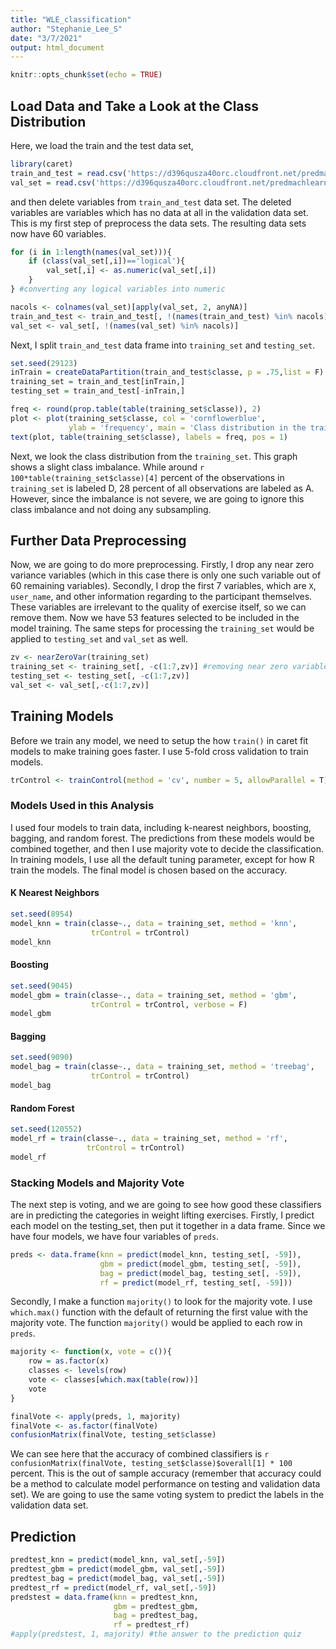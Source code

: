 ```yaml
---
title: "WLE_classification"
author: "Stephanie_Lee_S"
date: "3/7/2021"
output: html_document
---
```


```r
knitr::opts_chunk$set(echo = TRUE)
```
## Load Data and Take a Look at the Class Distribution

Here, we load the train and the test data set,
```r
library(caret)
train_and_test = read.csv('https://d396qusza40orc.cloudfront.net/predmachlearn/pml-training.csv')
val_set = read.csv('https://d396qusza40orc.cloudfront.net/predmachlearn/pml-testing.csv')
```


and then delete variables from `train_and_test` data set. The deleted variables are variables which has no data at all in the validation data set. This is my first step of preprocess the data sets. The resulting data sets now have 60 variables.
```r
for (i in 1:length(names(val_set))){
    if (class(val_set[,i])=='logical'){
        val_set[,i] <- as.numeric(val_set[,i])
    }
} #converting any logical variables into numeric

nacols <- colnames(val_set)[apply(val_set, 2, anyNA)]
train_and_test <- train_and_test[, !(names(train_and_test) %in% nacols)]
val_set <- val_set[, !(names(val_set) %in% nacols)]
```


Next, I split `train_and_test` data frame into `training_set` and `testing_set`.
```r
set.seed(29123)
inTrain = createDataPartition(train_and_test$classe, p = .75,list = F)
training_set = train_and_test[inTrain,]
testing_set = train_and_test[-inTrain,]
```

```r
freq <- round(prop.table(table(training_set$classe)), 2)
plot <- plot(training_set$classe, col = 'cornflowerblue',
             ylab = 'frequency', main = 'Class distribution in the training_set')
text(plot, table(training_set$classe), labels = freq, pos = 1)
```

Next, we look the class distribution from the `training_set`. This graph shows a slight class imbalance. While around `r 100*table(training_set$classe)[4]` percent of the observations in `training_set` is labeled D, 28 percent of all observations are labeled as A. However, since the imbalance is not severe, we are going to ignore this class imbalance and not doing any subsampling.



## Further Data Preprocessing

Now, we are going to do more preprocessing. Firstly, I drop any near zero variance variables (which in this case there is only one such variable out of 60 remaining variables). Secondly, I drop the first 7 variables, which are `X`, `user_name`, and other information regarding to the participant themselves. These variables are irrelevant to the quality of exercise itself, so we can remove them. 
Now we have 53 features selected to be included in the model training. The same steps for processing the `training_set` would be applied to `testing_set` and `val_set` as well. 
```r
zv <- nearZeroVar(training_set)
training_set <- training_set[, -c(1:7,zv)] #removing near zero variables
testing_set <- testing_set[, -c(1:7,zv)]
val_set <- val_set[,-c(1:7,zv)]
```



## Training Models

Before we train any model, we need to setup the how `train()` in caret fit models to make training goes faster. I use 5-fold cross validation to train models.
```r
trControl <- trainControl(method = 'cv', number = 5, allowParallel = T)
```


### Models Used in this Analysis

I used four models to train data, including k-nearest neighbors, boosting, bagging, and random forest. The predictions from these models would be combined together, and then I use majority vote to decide the classification. In training models, I use all the default tuning parameter, except for how R train the models. The final model is chosen based on the accuracy.



#### K Nearest Neighbors
```r
set.seed(8954)
model_knn = train(classe~., data = training_set, method = 'knn',
                  trControl = trControl)
model_knn
```



#### Boosting
```r
set.seed(9045)
model_gbm = train(classe~., data = training_set, method = 'gbm',
                  trControl = trControl, verbose = F)
model_gbm
```



#### Bagging
```r
set.seed(9090)
model_bag = train(classe~., data = training_set, method = 'treebag', 
                  trControl = trControl)
model_bag
```



#### Random Forest
```r
set.seed(120552)
model_rf = train(classe~., data = training_set, method = 'rf',
                 trControl = trControl)
model_rf
```



### Stacking Models and Majority Vote

The next step is voting, and we are going to see how good these classifiers are in predicting the categories in weight lifting exercises. Firstly, I predict each model on the testing_set, then put it together in a data frame. Since we have four models, we have four variables of `preds`.
```r
preds <- data.frame(knn = predict(model_knn, testing_set[, -59]),
                    gbm = predict(model_gbm, testing_set[, -59]),
                    bag = predict(model_bag, testing_set[, -59]), 
                    rf = predict(model_rf, testing_set[, -59]))
```


Secondly, I make a function `majority()` to look for the majority vote. I use `which.max()` function with the default of returning the first value with the majority vote. The function `majority()` would be applied to each row in `preds`.
```r
majority <- function(x, vote = c()){
    row = as.factor(x)
    classes <- levels(row)
    vote <- classes[which.max(table(row))]
    vote
}
```

```r
finalVote <- apply(preds, 1, majority)
finalVote <- as.factor(finalVote)
confusionMatrix(finalVote, testing_set$classe)
```
We can see here that the accuracy of combined classifiers is `r confusionMatrix(finalVote, testing_set$classe)$overall[1] * 100` percent. This is the out of sample accuracy (remember that accuracy could be a method to calculate model performance on testing and validation data set). We are going to use the same voting system to predict the labels in the validation data set.



## Prediction

```r
predtest_knn = predict(model_knn, val_set[,-59])
predtest_gbm = predict(model_gbm, val_set[,-59])
predtest_bag = predict(model_bag, val_set[,-59])
predtest_rf = predict(model_rf, val_set[,-59])
predstest = data.frame(knn = predtest_knn,
                       gbm = predtest_gbm,
                       bag = predtest_bag,
                       rf = predtest_rf)
#apply(predstest, 1, majority) #the answer to the prediction quiz
```
